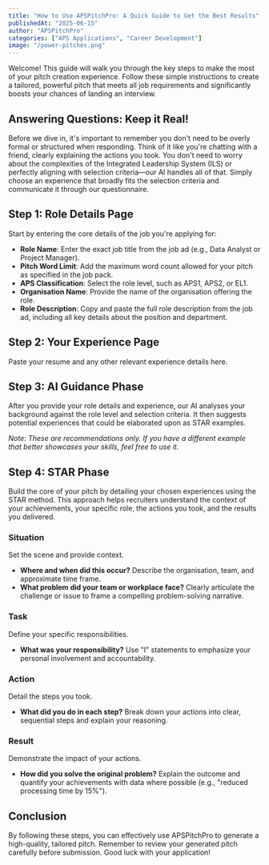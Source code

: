 ```yaml
---
title: "How to Use APSPitchPro: A Quick Guide to Get the Best Results"
publishedAt: "2025-06-15"
author: "APSPitchPro"
categories: ["APS Applications", "Career Development"]
image: "/power-pitches.png"
---
```


Welcome! This guide will walk you through the key steps to make the most of your pitch creation experience. Follow these simple instructions to create a tailored, powerful pitch that meets all job requirements and significantly boosts your chances of landing an interview.

## Answering Questions: Keep it Real!

Before we dive in, it's important to remember you don't need to be overly formal or structured when responding. Think of it like you're chatting with a friend, clearly explaining the actions you took. You don't need to worry about the complexities of the Integrated Leadership System (ILS) or perfectly aligning with selection criteria—our AI handles all of that. Simply choose an experience that broadly fits the selection criteria and communicate it through our questionnaire.

## Step 1: Role Details Page

Start by entering the core details of the job you're applying for:

- **Role Name**: Enter the exact job title from the job ad (e.g., Data Analyst or Project Manager).
- **Pitch Word Limit**: Add the maximum word count allowed for your pitch as specified in the job pack.
- **APS Classification**: Select the role level, such as APS1, APS2, or EL1.
- **Organisation Name**: Provide the name of the organisation offering the role.
- **Role Description**: Copy and paste the full role description from the job ad, including all key details about the position and department.

## Step 2: Your Experience Page

Paste your resume and any other relevant experience details here.

## Step 3: AI Guidance Phase

After you provide your role details and experience, our AI analyses your background against the role level and selection criteria. It then suggests potential experiences that could be elaborated upon as STAR examples.

_Note: These are recommendations only. If you have a different example that better showcases your skills, feel free to use it._

## Step 4: STAR Phase

Build the core of your pitch by detailing your chosen experiences using the STAR method. This approach helps recruiters understand the context of your achievements, your specific role, the actions you took, and the results you delivered.

### Situation

Set the scene and provide context.

- **Where and when did this occur?** Describe the organisation, team, and approximate time frame.
- **What problem did your team or workplace face?** Clearly articulate the challenge or issue to frame a compelling problem-solving narrative.

### Task

Define your specific responsibilities.

- **What was your responsibility?** Use "I" statements to emphasize your personal involvement and accountability.

### Action

Detail the steps you took.

- **What did you do in each step?** Break down your actions into clear, sequential steps and explain your reasoning.

### Result

Demonstrate the impact of your actions.

- **How did you solve the original problem?** Explain the outcome and quantify your achievements with data where possible (e.g., "reduced processing time by 15%").

## Conclusion

By following these steps, you can effectively use APSPitchPro to generate a high-quality, tailored pitch. Remember to review your generated pitch carefully before submission. Good luck with your application!

